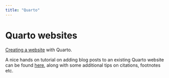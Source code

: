 ```yaml
---
title: "Quarto"
---
```


# Quarto websites

[Creating a website](https://quarto.org/docs/websites/) with Quarto.

A nice hands on tutorial on adding blog posts to an existing Quarto website can be found [here](https://samanthacsik.github.io/posts/2022-10-24-quarto-blogs/), along with some additional tips on citations, footnotes etc.

